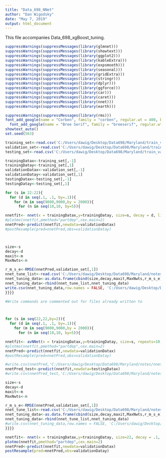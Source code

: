 ---
title: "Data_698_NNet"
author: "Dan Wigodsky"
date: "May 7, 2019"
output: html_document
---  
  
This file accompanies Data_698_xgBoost_tuning.  
```{r load-packages}
suppressWarnings(suppressMessages(library(glmnet)))
suppressWarnings(suppressMessages(library(showtext)))
suppressWarnings(suppressMessages(library(ggplot2)))
suppressWarnings(suppressMessages(library(kableExtra)))
suppressWarnings(suppressMessages(library(expsmooth)))
suppressWarnings(suppressMessages(library(seasonal)))
suppressWarnings(suppressMessages(library(gridExtra)))
suppressWarnings(suppressMessages(library(stringr)))
suppressWarnings(suppressMessages(library(dplyr)))
suppressWarnings(suppressMessages(library(ggforce)))
suppressWarnings(suppressMessages(library(car)))
suppressWarnings(suppressMessages(library(caret)))
suppressWarnings(suppressMessages(library(nnet)))
suppressWarnings(suppressMessages(library(earth)))

suppressWarnings(suppressMessages(library(rms)))
font_add_google(name = "Corben", family = "corben", regular.wt = 400, bold.wt = 700)
  font_add_google(name = "Bree Serif", family = "breeserif", regular.wt = 400, bold.wt = 700)
showtext_auto()
set.seed(563)
```  
   
```{r nn-load,fig.showtext = TRUE,fig.height=18,fig.width=14,warning=FALSE,eval=TRUE}
training_set<-read.csv('C:/Users/dawig/Desktop/Data698/Maryland/train_validation_splits/training_set.csv')
validation_set<-read.csv('C:/Users/dawig/Desktop/Data698/Maryland/train_validation_splits/validation_set.csv')
testing_set<-read.csv('C:/Users/dawig/Desktop/Data698/Maryland/train_validation_splits/testing_set.csv')

trainingDatax<-training_set[,-1]
trainingDatay<-training_set[,1]
validationDatax<-validation_set[,-1]
validationDatay<-validation_set[,1]
testingDatax<-testing_set[,-1]
testingDatay<-testing_set[,1]
```  
  
```{r nn-train,fig.showtext = TRUE,fig.height=18,fig.width=14,warning=FALSE,eval=FALSE}

for (s in 22:22){
  for (d in seq(.1, .1, by=.1)){    
    for (m in seq(9000,9000,by = 2000)){
      for (n in seq(10,10, by=5)){   

nnetfit<- nnet(x = trainingDatax,y=trainingDatay, size=s, decay = d, linout = TRUE, trace = FALSE, preproc = c("center","scale"), maxit = m, MaxNwts=n) 
#plotmo(nnetfit,pmethod="partdep",cex.main=2) 
nnetPred<-predict(nnetfit,newdata=validationDatax)
#postResample(pred=nnetPred,obs=validationDatay)



size<-s
decay<-d
maxit<-m
MaxNwts<-n

r_m_s_e<-RMSE(nnetPred,validation_set[,1])
nnet_tune_list<-read.csv('C:/Users/dawig/Desktop/Data698/Maryland/notes/nnet_tuning.csv')
nnet_tuning_data<-as.data.frame(cbind(size,decay,maxit,MaxNwts,r_m_s_e))
nnet_tuning_data<-rbind(nnet_tune_list,nnet_tuning_data)
write.csv(nnet_tuning_data,row.names = FALSE, 'C:/Users/dawig/Desktop/Data698/Maryland/notes/nnet_tuning.csv')#append=true
}}}}


```  
  
```{r nn-ave-train,fig.showtext = TRUE,fig.height=18,fig.width=14,warning=FALSE,echo=FALSE,eval=FALSE}
#Write commands are commented out for files already written to



for (s in seq(22,22,by=2)){
  for (d in seq(.1, .1, by=.1)){    
    for (m in seq(9000,9000,by = 2000)){
      for (n in seq(10,10, by=5)){   

nnetfit<- avNNet(x = trainingDatax,y=trainingDatay, size=s, repeats=10,decay = d, linout = TRUE, trace = FALSE, preproc = c("center","scale"), maxit = m, MaxNwts=n) 
#plotmo(nnetfit,pmethod="partdep",cex.main=2) 
nnetPred<-predict(nnetfit,newdata=validationDatax)
#postResample(pred=nnetPred,obs=validationDatay)

#write.csv(nnetPred,'C:/Users/dawig/Desktop/Data698/Maryland/notes/nnet_ave_validation_predictions.csv',row.names=FALSE)
nnetPred_test<-predict(nnetfit,newdata=testingDatax)
#write.csv(nnetPred_test,'C:/Users/dawig/Desktop/Data698/Maryland/notes/nnet_ave_testing_predictions.csv',row.names=FALSE)

size<-s
decay<-d
maxit<-m
MaxNwts<-n

r_m_s_e<-RMSE(nnetPred,validation_set[,1])
nnet_tune_list<-read.csv('C:/Users/dawig/Desktop/Data698/Maryland/notes/nnet_ave_tuning.csv')
nnet_tuning_data<-as.data.frame(cbind(size,decay,maxit,MaxNwts,r_m_s_e))
nnet_tuning_data<-rbind(nnet_tune_list,nnet_tuning_data)
#write.csv(nnet_tuning_data,row.names = FALSE, 'C:/Users/dawig/Desktop/Data698/Maryland/notes/nnet_ave_tuning.csv')#append=true
}}}}
```  
  
```{r nn-visualize,fig.showtext = TRUE,fig.height=18,fig.width=14,warning=FALSE,echo=FALSE,eval=TRUE}

nnetfit<- nnet(x = trainingDatax,y=trainingDatay, size=22, decay = .1, linout = TRUE, trace = FALSE, preproc = c("center","scale"), maxit = 9000, MaxNwts=10) 
plotmo(nnetfit,pmethod="partdep",cex.main=2) 
nnetPred<-predict(nnetfit,newdata=validationDatax)
postResample(pred=nnetPred,obs=validationDatay)

```





